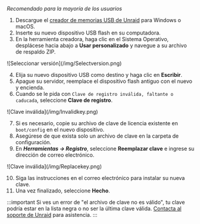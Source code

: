 *Recomendado para la mayoría de los usuarios*

1. Descargue el [creador de memorias USB de Unraid](https://unraid.net/download) para Windows o macOS.
2. Inserte su nuevo dispositivo USB flash en su computadora.
3. En la herramienta creadora, haga clic en el Sistema Operativo, desplácese hacia abajo a **Usar personalizado** y navegue a su archivo de respaldo ZIP.

<div style={{ margen: 'auto', maxAnchura: '600px', display: 'flex', flexDirection: 'columna', alignItems: 'centro' }}>
  ![Seleccionar versión](/img/Selectversion.png)
</div>

4. Elija su nuevo dispositivo USB como destino y haga clic en **Escribir**.
5. Apague su servidor, reemplace el dispositivo flash antiguo con el nuevo y encienda.
6. Cuando se le pida con `Clave de registro inválida, faltante o caducada`, seleccione **Clave de registro**.

<div style={{ margen: 'auto', maxAnchura: '600px', display: 'flex', flexDirection: 'columna', alignItems: 'centro' }}>
  ![Clave inválida](/img/Invalidkey.png)
</div>

7. Si es necesario, copie su archivo de clave de licencia existente en `boot/config` en el nuevo dispositivo.
8. Asegúrese de que exista solo un archivo de clave en la carpeta de configuración.
9. En ***Herramientas → Registro***, seleccione **Reemplazar clave** e ingrese su dirección de correo electrónico.

<div style={{ margen: 'auto', maxAnchura: '600px', display: 'flex', flexDirection: 'columna', alignItems: 'centro' }}>
  ![Clave inválida](/img/Replacekey.png)
</div>

10. Siga las instrucciones en el correo electrónico para instalar su nueva clave.
11. Una vez finalizado, seleccione **Hecho**.

:::important
Si ves un error de "el archivo de clave no es válido", tu clave podría estar en la lista negra o no ser la última clave válida. [Contacta al soporte de Unraid](https://unraid.net/support) para asistencia.
:::
